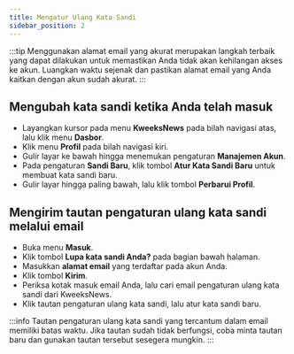 ```yaml
---
title: Mengatur Ulang Kata Sandi
sidebar_position: 2
---
```


:::tip
Menggunakan alamat email yang akurat merupakan langkah terbaik yang dapat
dilakukan untuk memastikan Anda tidak akan kehilangan akses ke akun. Luangkan
waktu sejenak dan pastikan alamat email yang Anda kaitkan dengan akun sudah
akurat.
:::

## Mengubah kata sandi ketika Anda telah masuk

- Layangkan kursor pada menu **KweeksNews** pada bilah navigasi atas, lalu klik menu **Dasbor**.
- Klik menu **Profil** pada bilah navigasi kiri.
- Gulir layar ke bawah hingga menemukan pengaturan **Manajemen Akun**.
- Pada pengaturan **Sandi Baru**, klik tombol **Atur Kata Sandi Baru** untuk membuat kata sandi baru.
- Gulir layar hingga paling bawah, lalu klik tombol **Perbarui Profil**.

## Mengirim tautan pengaturan ulang kata sandi melalui email

- Buka menu **Masuk**.
- Klik tombol **Lupa kata sandi Anda?** pada bagian bawah halaman.
- Masukkan **alamat email** yang terdaftar pada akun Anda.
- Klik tombol **Kirim**.
- Periksa kotak masuk email Anda, lalu cari email pengaturan ulang kata sandi dari KweeksNews.
- Klik tautan pengaturan ulang kata sandi, lalu atur kata sandi baru.

:::info
Tautan pengaturan ulang kata sandi yang tercantum dalam email memiliki batas
waktu. Jika tautan sudah tidak berfungsi, coba minta tautan baru dan gunakan
tautan tersebut sesegera mungkin.
:::
